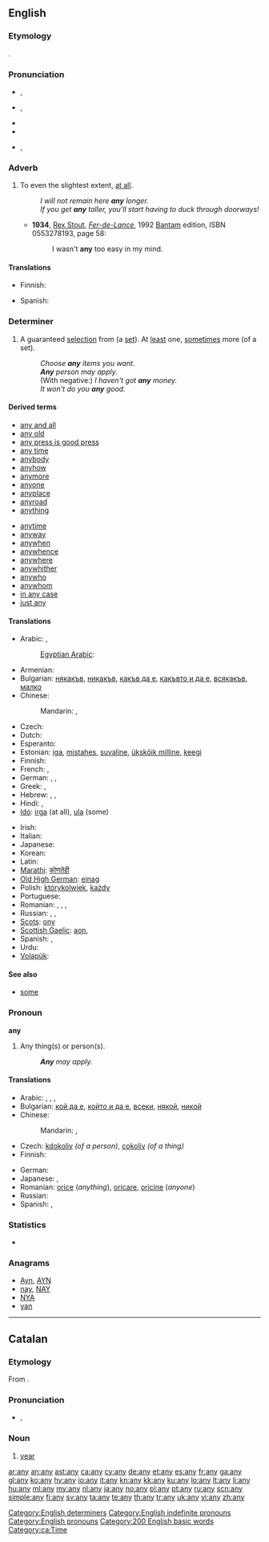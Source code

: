 {{wikipedia}}
{{also|ANY|-any|-ány|ăn ý}}
==English==

===Etymology===
{{etyl|ang}} {{term|ænig|æniġ|lang=ang}}.

===Pronunciation===
* {{a|UK}} {{IPA|/ˈɛnɪ/}}, {{SAMPA|/"EnI/}}
* {{a|US}} {{IPA|/ˈɛni/}}, {{SAMPA|/"Eni/}}
* {{audio|en-us-any.ogg|Audio (US)}}
* {{rhymes|ɛni}}
* {{a|Ireland}} {{IPA|/ˈæni/}}, {{SAMPA|/"{ni/}}

===Adverb===
{{en-adv|-}}

# To even the slightest extent, [[at all]].
#: ''I will not remain here '''any''' longer.''
#: ''If you get '''any''' taller, you'll start having to duck through doorways!''
#* '''1934''', [[w:Rex Stout|Rex Stout]], [[w:Fer-de-Lance (book)|''Fer-de-Lance'']], 1992 [[w:Bantam Books|Bantam]] edition, ISBN 0553278193, page 58:
#*: I wasn't '''any''' too easy in my mind.

====Translations====
{{trans-top|at all}}
* Finnish: {{t|fi|yhtään}}
{{trans-mid}}
* Spanish: {{t|es|algo}}
{{trans-bottom}}

===Determiner===
{{en-det}}

# {{rfc-sense}} A guaranteed [[selection]] from (a [[set]]). At [[least]] one, [[sometimes]] more (of a set).
#: ''Choose '''any''' items you want.''
#: '''''Any''' person may apply.''
#: (With negative:) ''I haven't got '''any''' money.''
#: ''It won't do you '''any''' good.''

====Derived terms====
{{der-top}}
* [[any and all]]
* [[any old]]
* [[any press is good press]]
* [[any time]]
* [[anybody]]
* [[anyhow]]
* [[anymore]]
* [[anyone]]
* [[anyplace]]
* [[anyroad]]
* [[anything]]
{{der-mid}}
* [[anytime]]
* [[anyway]]
* [[anywhen]]
* [[anywhence]]
* [[anywhere]]
* [[anywhither]]
* [[anywho]]
* [[anywhom]]
* [[in any case]]
* [[just any]]
{{der-bottom}}

====Translations====
{{trans-top|guaranteed selection from a set}}
* Arabic: {{t|ar|أي|m|tr='ayy|sc=Arab}}, {{t|ar|كل|tr=kull|sc=Arab}}
*: [[Egyptian Arabic]]: {{tø|arz|أي|tr=ay|sc=Arab}}
* Armenian: {{t|hy|որևէ|tr=vorevē|sc=Armn}}
* Bulgarian: [[някакъв]], [[никакъв]], [[какъв да е]], [[какъвто и да е]], [[всякакъв]], [[малко]]
* Chinese:
*: Mandarin: {{t-|cmn|任意|tr=rènyì|sc=Hani}}, {{t-|cmn|任何|tr=rènhé|sc=Hani}}
* Czech: {{t-|cs|kterýkoliv}}
* Dutch: {{t|nl|enig}}
* Esperanto: {{t|eo|iu}}
* Estonian: [[iga]], [[mistahes]], [[suvaline]], [[ükskõik milline]], [[keegi]]
* Finnish: {{t|fi|tahansa}}
* French: {{t|fr|n'importe quel}}, {{t|fr|quelconque}}
* German: {{t|de|jeder}}, {{t|de|jeglicher}}, {{t|de|alle|p}}
* Greek: {{t+|el|καθένας}}, {{t+|el|όποιος}}
* Hebrew: {{t|he|מישהי|sc=Hebr}}, {{t|he|מישהו|tr=míshehu|alt=מִישֶׁהוּ|sc=Hebr}}, {{t|he|כל|tr=kol|sc=Hebr}}
* Hindi: {{t|hi|कोई|tr=koī|sc=Deva}}, {{t|hi|कोई भी|tr=koī bhī|sc=Deva}}
* [[Ido]]: [[irga]] (at all), [[ula]] (some)
{{trans-mid}}
* Irish: {{t+|ga|aon|xs=Irish}}
* Italian: {{t+|it|qualsiasi}}
* Japanese: {{t-|ja|任意|tr=にんい, nin'i}}
* Korean: {{t|ko|어떤|tr=eotteon|sc=Kore}}
* Latin: {{t|la|ullus}}
* [[Marathi]]: [[कोणतेही]]
* [[Old High German]]: [[einag]]
* Polish: [[którykolwiek]], [[każdy]]
* Portuguese: {{t|pt|qualquer}}
* Romanian: {{t-|ro|orice}}, {{t-|ro|oricare}}, {{t|ro|nici un}}, {{t|ro|nici o}}
* Russian: {{t+|ru|любой|tr=ljubój}}, {{t+|ru|кто-нибудь|tr=któ-nibud’, kto-nibúd’}}, {{qualifier|thing}} {{t+|ru|что-нибудь|tr=štó-nibud’, što-nibúd’}}
* [[Scots]]: [[ony]]
* [[Scottish Gaelic]]: [[aon]], {{t-|gd|sam bith|xs=Scottish Gaelic}}
* Spanish: {{t+|es|cualquier}}, {{t+|es|cualquiera}}
* Urdu: {{t|ur|کوئی|tr=koī|sc=ur-Arab}}
* [[Volapük]]: {{t|vo|seimik}}
{{trans-bottom}}

====See also====
* [[some]]

===Pronoun===
'''any'''

# Any thing(s) or person(s).
#: '''''Any''' may apply.''

====Translations====
{{trans-top|Any things or persons}}
* Arabic: {{t|ar|أي|tr='ayy}}, {{t-|ar|كل|tr=kull}}, {{t|ar|أية|f|tr='áyya}}, {{t|ar|أيما|tr='áyyma}}
* Bulgarian: [[кой да е]], [[който и да е]], [[всеки]], [[някой]], [[никой]]
* Chinese:
*: Mandarin: {{t-|cmn|誰|sc=Hani}}, {{t-|cmn|谁|tr=shuí, shéi|sc=Hani}}
* Czech: [[kdokoliv]] ''(of a person)'', [[cokoliv]] ''(of a thing)''
* Finnish: {{t|fi|tahansa}}
{{trans-mid}}
* German: {{t+|de|jeder|m}}
* Japanese: {{t|ja|どれも|tr=doremo}}, {{t|ja|どれでも|tr=doredemo}}
* Romanian: [[orice]] (''anything''), [[oricare]], [[oricine]] (''anyone'')
* Russian: {{t+|ru|любой|tr=ljubój}}
* Spanish: {{t|es|alguno|m}}, {{t|es|alguna|f}}
{{trans-bottom}}

===Statistics===
* {{rank|into|up|your|58|any|what|do|has}}

===Anagrams===
* [[Ayn#English|Ayn]], [[AYN#English|AYN]]
* [[nay#English|nay]], [[NAY#English|NAY]]
* [[NYA#English|NYA]]
* [[yan#English|yan]]

[[Category:English determiners]]
[[Category:English indefinite pronouns]]
[[Category:English pronouns]]

----

==Catalan==

===Etymology===
From {{etyl|la|ca}} {{term|lang=la|annus}}.

===Pronunciation===
* {{IPA|/aɲ/|lang=ca}}, {{SAMPA|/aJ/}}

===Noun===
{{ca-noun|m}}

# [[year]]

[[Category:200 English basic words]]
[[Category:ca:Time]]

[[ar:any]]
[[an:any]]
[[ast:any]]
[[ca:any]]
[[cy:any]]
[[de:any]]
[[et:any]]
[[es:any]]
[[fr:any]]
[[ga:any]]
[[gl:any]]
[[ko:any]]
[[hy:any]]
[[io:any]]
[[it:any]]
[[kn:any]]
[[kk:any]]
[[ku:any]]
[[lo:any]]
[[lt:any]]
[[li:any]]
[[hu:any]]
[[ml:any]]
[[my:any]]
[[nl:any]]
[[ja:any]]
[[no:any]]
[[pl:any]]
[[pt:any]]
[[ru:any]]
[[scn:any]]
[[simple:any]]
[[fi:any]]
[[sv:any]]
[[ta:any]]
[[te:any]]
[[th:any]]
[[tr:any]]
[[uk:any]]
[[vi:any]]
[[zh:any]]